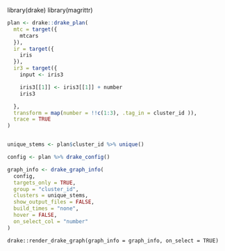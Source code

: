 library(drake)
library(magrittr)

```r
plan <- drake::drake_plan(
  mtc = target({
    mtcars
  }),
  ir = target({
    iris
  }),
  ir3 = target({
    input <- iris3

    iris3[[1]] <- iris3[[1]] + number
    iris3

  },
  transform = map(number = !!c(1:3), .tag_in = cluster_id )),
  trace = TRUE
)


unique_stems <- plan$cluster_id %>% unique()

config <- plan %>% drake_config()

graph_info <- drake_graph_info(
  config,
  targets_only = TRUE,
  group = "cluster_id",
  clusters = unique_stems,
  show_output_files = FALSE,
  build_times = "none",
  hover = FALSE,
  on_select_col = "number"
)
```
```
drake::render_drake_graph(graph_info = graph_info, on_select = TRUE)
```
